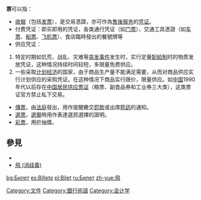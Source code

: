 '''票'''可以指：

* [[收据|收据]]（包括[[发票|发票]]），是交易憑證，亦可作為[[售後服务|售後服务]]的[[凭证|凭证]]。
*  付费凭证：即买即用的凭证，各类通行凭证（如[[门票|门票]]）、交通工具憑證（如[[车票|车票]]、[[船票|船票]]、[[飞机票|飞机票]]）、食店臨時發出的餐號牌等
* 供应凭证：
# 特定时期如饥荒、战乱、灾难等[[突发事件|突发事件]]发生时，实行定量[[配給制|配給制]]时的物质发放凭证，这种情况持续时间较短，多限量免费供应。
# 一些采取[[计划经济|计划经济]]的国家，由于商品生产量不能满足需要，从而对商品供应实行计划供应的采购凭证。在这种情况下商品实行限价，限量供应。如[[中国|中国]]1990年代以前存在[[中国居民供应票证|中国居民供应票证]]（粮票、副食品券和工业券三大类），这类票证官方禁止私下交易。
* [[傳票|傳票]]，由[[法庭|法庭]]發出，用作提醒繳交[[罰款|罰款]]或出席[[聆訊|聆訊]]的通知。
* [[選票|選票]]，[[選舉|選舉]]時用作表達選民選擇的證明。
* [[彩票|彩票]]，用於抽獎。

== 參見 ==
* {{Lookfrom}}
* [[飛_(消歧義)|飛 (消歧義)]]

{{disambig|P|cat=一字消歧義}}

[[Category:文件|Category:文件]]
[[Category:銀行術語|Category:銀行術語]]
[[Category:会计学|Category:会计学]]

[[bg:Билет|bg:Билет]]
[[es:Billete|es:Billete]]
[[pl:Bilet|pl:Bilet]]
[[ru:Билет|ru:Билет]]
[[zh-yue:飛|zh-yue:飛]]